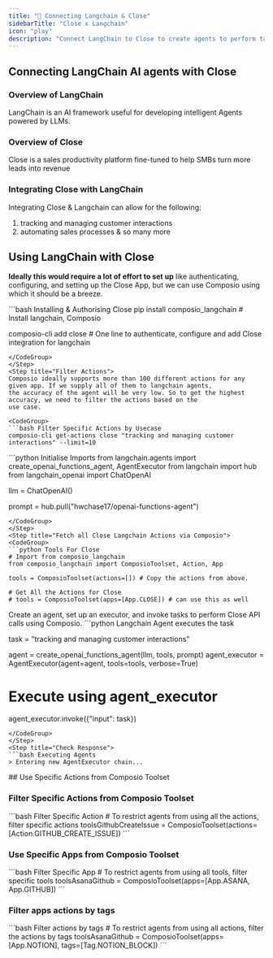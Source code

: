 ```yaml
---
title: "🚀 Connecting Langchain & Close"
sidebarTitle: "Close x Langchain"
icon: "play"
description: "Connect LangChain to Close to create agents to perform tasks using natural language"
---
```


## Connecting LangChain AI agents with Close

### Overview of LangChain

LangChain is an AI framework useful for developing intelligent Agents powered by LLMs.

### Overview of Close

Close is a sales productivity platform fine-tuned to help SMBs turn more leads into revenue

### Integrating Close with LangChain

Integrating Close & Langchain can allow for the following:

1. tracking and managing customer interactions
2. automating sales processes
& so many more

## Using LangChain with Close

<Steps>
<Step title="Setting Up the Environment">

**Ideally this would require a lot of effort to set up** like authenticating, configuring, and setting up the Close App, but we can use Composio using which it should be a breeze.

<CodeGroup>
```bash Installing & Authorising Close
pip install composio_langchain # Install langchain, Composio 

composio-cli add close # One line to authenticate, configure and add Close integration for langchain
```
</CodeGroup>
</Step>
<Step title="Filter Actions">
Composio ideally supports more than 100 different actions for any given app. If we supply all of them to langchain agents, 
the accuracy of the agent will be very low. So to get the highest accuracy, we need to filter the actions based on the 
use case.

<CodeGroup>
```bash Filter Specific Actions by Usecase
composio-cli get-actions close "tracking and managing customer interactions" --limit=10
```
</CodeGroup>

</Step>
<Step title="Import Base Packages">

<CodeGroup>
```python Initialise Imports
from langchain.agents import create_openai_functions_agent, AgentExecutor
from langchain import hub
from langchain_openai import ChatOpenAI


llm = ChatOpenAI()

prompt = hub.pull("hwchase17/openai-functions-agent")
```
</CodeGroup>
</Step>
<Step title="Fetch all Close Langchain Actions via Composio">
<CodeGroup>
```python Tools For Close
# Import from composio_langchain
from composio_langchain import ComposioToolset, Action, App

tools = ComposioToolset(actions=[]) # Copy the actions from above. 

# Get All the Actions for Close
# tools = ComposioToolset(apps=[App.CLOSE]) # can use this as well
```
</CodeGroup>
</Step>
<Step title="Execute the Agent">
Create an agent, set up an executor, and invoke tasks to perform Close API calls using Composio. 
<CodeGroup>
```python Langchain Agent executes the task

task = "tracking and managing customer interactions"

agent = create_openai_functions_agent(llm, tools, prompt)
agent_executor = AgentExecutor(agent=agent, tools=tools, verbose=True)

# Execute using agent_executor
agent_executor.invoke({"input": task})
```
</CodeGroup>
</Step>
<Step title="Check Response">
```bash Executing Agents
> Entering new AgentExecutor chain...
```
</Step>
</Steps>
## Use Specific Actions from Composio Toolset

### Filter Specific Actions from Composio Toolset

<CodeGroup>
```bash Filter Specific Action
# To restrict agents from using all the actions, filter specific actions
toolsGithubCreateIssue = ComposioToolset(actions=[Action.GITHUB_CREATE_ISSUE])
```
</CodeGroup>

### Use Specific Apps from Composio Toolset
<CodeGroup>
```bash Filter Specific App
# To restrict agents from using all tools, filter specific tools
toolsAsanaGithub = ComposioToolset(apps=[App.ASANA, App.GITHUB])
```
</CodeGroup>

### Filter apps actions by tags 
<CodeGroup>
```bash Filter actions by tags
# To restrict agents from using all actions, filter the actions by tags
toolsAsanaGithub = ComposioToolset(apps=[App.NOTION], tags=[Tag.NOTION_BLOCK])
```
</CodeGroup>

